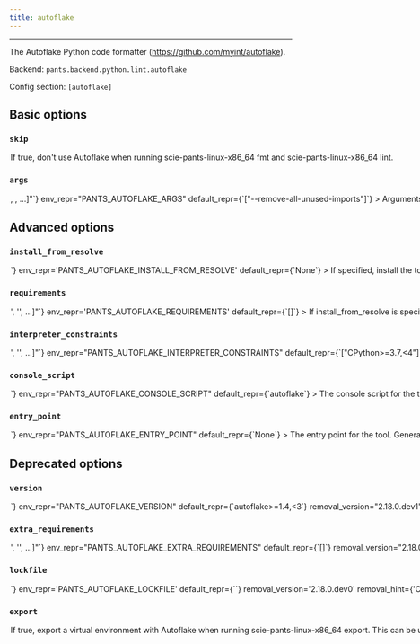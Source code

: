 ```yaml
---
title: autoflake
---
```



---

The Autoflake Python code formatter (https://github.com/myint/autoflake).

Backend: <span className="color--primary">`pants.backend.python.lint.autoflake`</span>

Config section: <span className="color--primary">`[autoflake]`</span>

<span className={styles.options}>

## Basic options

### `skip`

<Option
  cli_repr={`--[no-]autoflake-skip`}
  env_repr="PANTS_AUTOFLAKE_SKIP"
  default_repr={`False`}
>

If true, don&#x27;t use Autoflake when running `scie-pants-linux-x86_64 fmt`
and `scie-pants-linux-x86_64 lint`.

</Option>

### `args`

<Option
  cli_repr={`--autoflake-args="[<shell_str>, <shell_str>, ...]"`}
  env_repr="PANTS_AUTOFLAKE_ARGS"
  default_repr={`["--remove-all-unused-imports"]`}
>

Arguments to pass directly to Autoflake, e.g.
`--autoflake-args='--remove-all-unused-imports --target-version=py37
  --quiet'`.

</Option>

## Advanced options

### `install_from_resolve`

<Option
  cli_repr={`--autoflake-install-from-resolve=<str>`}
  env_repr='PANTS_AUTOFLAKE_INSTALL_FROM_RESOLVE'
  default_repr={`None`}
>

If specified, install the tool using the lockfile for this named resolve.

This resolve must be defined in [python].resolves, as described in https://www.pantsbuild.org/v2.17/docs/python-third-party-dependencies#user-lockfiles.

The resolve&#x27;s entire lockfile will be installed, unless specific requirements are listed via the `requirements` option, in which case only those requirements will be installed. This is useful if you don&#x27;t want to invalidate the tool&#x27;s outputs when the resolve incurs changes to unrelated requirements.

If unspecified, and the `lockfile` option is unset, the tool will be installed using the default lockfile shipped with Pants.

If unspecified, and the `lockfile` option is set, the tool will use the custom `autoflake` &quot;tool lockfile&quot; generated from the `version` and `extra_requirements` options. But note that this mechanism is deprecated.

</Option>

### `requirements`

<Option
  cli_repr={`--autoflake-requirements="['<str>', '<str>', ...]"`}
  env_repr='PANTS_AUTOFLAKE_REQUIREMENTS'
  default_repr={`[]`}
>

If install_from_resolve is specified, install these requirements, at the versions provided by the specified resolve&#x27;s lockfile.

Values can be pip-style requirements (e.g., `tool` or `tool==1.2.3` or `tool>=1.2.3`), or addresses of python_requirement targets (or targets that generate or depend on python_requirement targets).

The lockfile will be validated against the requirements - if a lockfile doesn&#x27;t provide the requirement (at a suitable version, if the requirement specifies version constraints) Pants will error.

If unspecified, install the entire lockfile.

</Option>

### `interpreter_constraints`

<Option
  cli_repr={`--autoflake-interpreter-constraints="['<str>', '<str>', ...]"`}
  env_repr="PANTS_AUTOFLAKE_INTERPRETER_CONSTRAINTS"
  default_repr={`["CPython>=3.7,<4"]`}
>

Python interpreter constraints for this tool.

</Option>

### `console_script`

<Option
  cli_repr={`--autoflake-console-script=<str>`}
  env_repr="PANTS_AUTOFLAKE_CONSOLE_SCRIPT"
  default_repr={`autoflake`}
>

The console script for the tool. Using this option is generally preferable to
(and mutually exclusive with) specifying an --entry-point since console script
names have a higher expectation of staying stable across releases of the tool.
Usually, you will not want to change this from the default.

</Option>

### `entry_point`

<Option
  cli_repr={`--autoflake-entry-point=<str>`}
  env_repr="PANTS_AUTOFLAKE_ENTRY_POINT"
  default_repr={`None`}
>

The entry point for the tool. Generally you only want to use this option if
the tool does not offer a --console-script (which this option is mutually
exclusive with). Usually, you will not want to change this from the default.

</Option>

## Deprecated options

### `version`

<Option
  cli_repr={`--autoflake-version=<str>`}
  env_repr="PANTS_AUTOFLAKE_VERSION"
  default_repr={`autoflake>=1.4,<3`}
  removal_version="2.18.0.dev1"
  removal_hint={
    "Custom tool versions are now installed from named resolves, as described at https://www.pantsbuild.org/v2.17/docs/python-lockfiles."
  }
>

Requirement string for the tool.

</Option>

### `extra_requirements`

<Option
  cli_repr={`--autoflake-extra-requirements="['<str>', '<str>', ...]"`}
  env_repr="PANTS_AUTOFLAKE_EXTRA_REQUIREMENTS"
  default_repr={`[]`}
  removal_version="2.18.0.dev1"
  removal_hint={
    "Custom tool versions are now installed from named resolves, as described at https://www.pantsbuild.org/v2.17/docs/python-lockfiles."
  }
>

Any additional requirement strings to use with the tool. This is useful if the
tool allows you to install plugins or if you need to constrain a dependency to
a certain version.

</Option>

### `lockfile`

<Option
  cli_repr={`--autoflake-lockfile=<str>`}
  env_repr='PANTS_AUTOFLAKE_LOCKFILE'
  default_repr={`<default>`}
  removal_version='2.18.0.dev0'
  removal_hint={'Custom tool versions are now installed from named resolves, as described at https://www.pantsbuild.org/v2.17/docs/python-lockfiles.<br /><br />1. If you have an existing resolve that includes the requirements for this tool,<br />    you can set `[autoflake].install_from_resolve = "<resolve name>".<br />    This may be the case if the tool also provides a runtime library, and you want<br />    to specify the version in just one place.<br />2. If not, you can set up a new resolve as described at the link above.<br /><br />Either way, the resolve you choose should provide the requirements currently set by the `version` and `extra-requirements` options for this tool, which you can see by running `pants help-advanced autoflake`.'}
>

Path to a lockfile used for installing the tool.

Set to the string `<default>` to use a lockfile provided by Pants, so long as you have not changed the `--version` and `--extra-requirements` options, and the tool&#x27;s interpreter constraints are compatible with the default. Pants will error or warn if the lockfile is not compatible (controlled by `[python].invalid_lockfile_behavior`). See https://github.com/pantsbuild/pants/blob/release_2.17.1rc3/src/python/pants/backend/python/lint/autoflake/autoflake.lock for the default lockfile contents.

To use a custom lockfile, set this option to a file path relative to the build root, then run `scie-pants-linux-x86_64 generate-lockfiles --resolve=autoflake`.

Alternatively, you can set this option to the path to a custom lockfile using pip&#x27;s requirements.txt-style, ideally with `--hash`. Set `[python].invalid_lockfile_behavior = 'ignore'` so that Pants does not complain about missing lockfile headers.

</Option>

### `export`

<Option
  cli_repr={`--[no-]autoflake-export`}
  env_repr='PANTS_AUTOFLAKE_EXPORT'
  default_repr={`True`}
  removal_version='2.18.0.dev0'
  removal_hint={'Use the export goal\'s --resolve option to select tools to export, instead of using this option to exempt a tool from export-by-default.'}
>

If true, export a virtual environment with Autoflake when running `scie-pants-linux-x86_64 export`.

This can be useful, for example, with IDE integrations to point your editor to the tool&#x27;s binary.

</Option>

</span>
